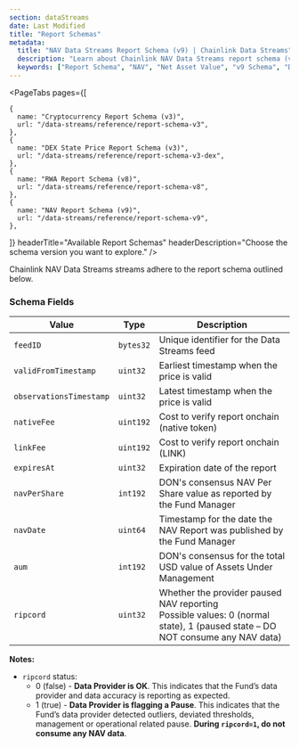```yaml
---
section: dataStreams
date: Last Modified
title: "Report Schemas"
metadata:
  title: "NAV Data Streams Report Schema (v9) | Chainlink Data Streams"
  description: "Learn about Chainlink NAV Data Streams report schema (v9), including fields, encoding, and examples for integrating NAV data in your applications."
  keywords: ["Report Schema", "NAV", "Net Asset Value", "v9 Schema", "Data Format", "Report Structure"]
---
```



<DataStreams section="dsNotes" />

<PageTabs
  pages={[

    {
      name: "Cryptocurrency Report Schema (v3)",
      url: "/data-streams/reference/report-schema-v3",
    },
    {
      name: "DEX State Price Report Schema (v3)",
      url: "/data-streams/reference/report-schema-v3-dex",
    },
    {
      name: "RWA Report Schema (v8)",
      url: "/data-streams/reference/report-schema-v8",
    },
    {
      name: "NAV Report Schema (v9)",
      url: "/data-streams/reference/report-schema-v9",
    },

]}
headerTitle="Available Report Schemas"
headerDescription="Choose the schema version you want to explore."
/>

Chainlink NAV Data Streams streams adhere to the report schema outlined below.

### Schema Fields

| Value                   | Type      | Description                                                                                                                       |
| ----------------------- | --------- | --------------------------------------------------------------------------------------------------------------------------------- |
| `feedID`                | `bytes32` | Unique identifier for the Data Streams feed                                                                                       |
| `validFromTimestamp`    | `uint32`  | Earliest timestamp when the price is valid                                                                                        |
| `observationsTimestamp` | `uint32`  | Latest timestamp when the price is valid                                                                                          |
| `nativeFee`             | `uint192` | Cost to verify report onchain (native token)                                                                                      |
| `linkFee`               | `uint192` | Cost to verify report onchain (LINK)                                                                                              |
| `expiresAt`             | `uint32`  | Expiration date of the report                                                                                                     |
| `navPerShare`           | `int192`  | DON's consensus NAV Per Share value as reported by the Fund Manager                                                               |
| `navDate`               | `uint64`  | Timestamp for the date the NAV Report was published by the Fund Manager                                                           |
| `aum`                   | `int192`  | DON's consensus for the total USD value of Assets Under Management                                                                |
| `ripcord`               | `uint32`  | Whether the provider paused NAV reporting <br/> Possible values: 0 (normal state), 1 (paused state – DO NOT consume any NAV data) |

**Notes:**

- `ripcord` status:
  - 0 (false) - **Data Provider is OK**. This indicates that the Fund’s data provider and data accuracy is reporting as expected.
  - 1 (true) - **Data Provider is flagging a Pause**. This indicates that the Fund’s data provider detected outliers, deviated thresholds, management or operational related pause. **During `ripcord=1`, do not consume any NAV data**.
